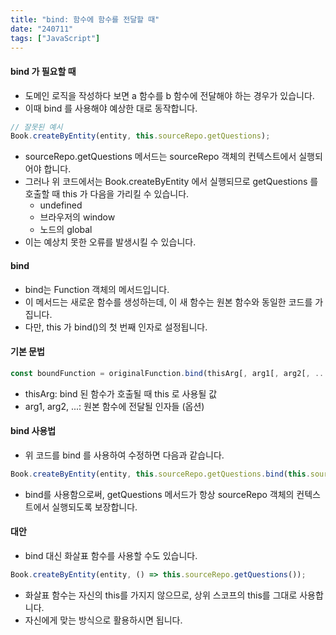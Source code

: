 ```yaml
---
title: "bind: 함수에 함수를 전달할 때"
date: "240711"
tags: ["JavaScript"]
---
```


#### bind 가 필요할 때

- 도메인 로직을 작성하다 보면 a 함수를 b 함수에 전달해야 하는 경우가 있습니다.
- 이때 bind 를 사용해야 예상한 대로 동작합니다.

```ts
// 잘못된 예시
Book.createByEntity(entity, this.sourceRepo.getQuestions);
```

- sourceRepo.getQuestions 메서드는 sourceRepo 객체의 컨텍스트에서 실행되어야 합니다.
- 그러나 위 코드에서는 Book.createByEntity 에서 실행되므로 getQuestions 를 호출할 때 this 가 다음을 가리킬 수 있습니다.
  - undefined
  - 브라우저의 window
  - 노드의 global
- 이는 예상치 못한 오류를 발생시킬 수 있습니다.

#### bind

- bind는 Function 객체의 메서드입니다.
- 이 메서드는 새로운 함수를 생성하는데, 이 새 함수는 원본 함수와 동일한 코드를 가집니다.
- 다만, this 가 bind()의 첫 번째 인자로 설정됩니다.

#### 기본 문법

```ts
const boundFunction = originalFunction.bind(thisArg[, arg1[, arg2[, ...]]])
```

- thisArg: bind 된 함수가 호출될 때 this 로 사용될 값
- arg1, arg2, ...: 원본 함수에 전달될 인자들 (옵션)

#### bind 사용법

- 위 코드를 bind 를 사용하여 수정하면 다음과 같습니다.

```ts
Book.createByEntity(entity, this.sourceRepo.getQuestions.bind(this.sourceRepo));
```

- bind를 사용함으로써, getQuestions 메서드가 항상 sourceRepo 객체의 컨텍스트에서 실행되도록 보장합니다.

#### 대안

- bind 대신 화살표 함수를 사용할 수도 있습니다.

```ts
Book.createByEntity(entity, () => this.sourceRepo.getQuestions());
```

- 화살표 함수는 자신의 this를 가지지 않으므로, 상위 스코프의 this를 그대로 사용합니다.
- 자신에게 맞는 방식으로 활용하시면 됩니다.
